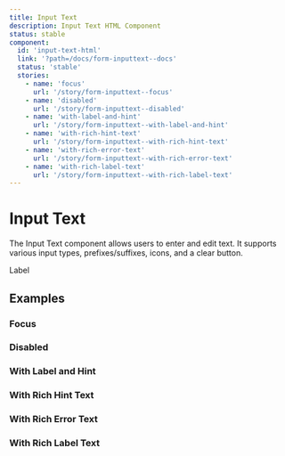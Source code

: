 ```yaml
---
title: Input Text
description: Input Text HTML Component
status: stable
component:
  id: 'input-text-html'
  link: '?path=/docs/form-inputtext--docs'
  status: 'stable'
  stories:
    - name: 'focus'
      url: '/story/form-inputtext--focus'
    - name: 'disabled'
      url: '/story/form-inputtext--disabled'
    - name: 'with-label-and-hint'
      url: '/story/form-inputtext--with-label-and-hint'
    - name: 'with-rich-hint-text'
      url: '/story/form-inputtext--with-rich-hint-text'
    - name: 'with-rich-error-text'
      url: '/story/form-inputtext--with-rich-error-text'
    - name: 'with-rich-label-text'
      url: '/story/form-inputtext--with-rich-label-text'
---
```


# Input Text

The Input Text component allows users to enter and edit text. It supports various input types, prefixes/suffixes, icons, and a clear button.

<Section current="html">

<ComponentPreview>
  <FormField>
    <FormFieldLabel htmlFor="input-text-id">Label</FormFieldLabel>
    <InputText data-testid="input-text-id" id="input-text-id" />
  </FormField>
</ComponentPreview>

## Examples

### Focus

<StorybookFrame className="h-max" componentId="input-text-html" story="focus" />

### Disabled

<StorybookFrame
  className="h-max"
  componentId="input-text-html"
  story="disabled"
/>

### With Label and Hint

<StorybookFrame
  className="h-max"
  componentId="input-text-html"
  story="with-label-and-hint"
/>

### With Rich Hint Text

<StorybookFrame
  className="h-[200px]"
  componentId="input-text-react"
  story="with-rich-hint-text"
/>

### With Rich Error Text

<StorybookFrame
  className="h-[200px]"
  componentId="input-text-react"
  story="with-rich-error-text"
/>

### With Rich Label Text

<StorybookFrame
  className="h-[200px]"
  componentId="input-text-react"
  story="with-rich-label-text"
/>

</Section>
